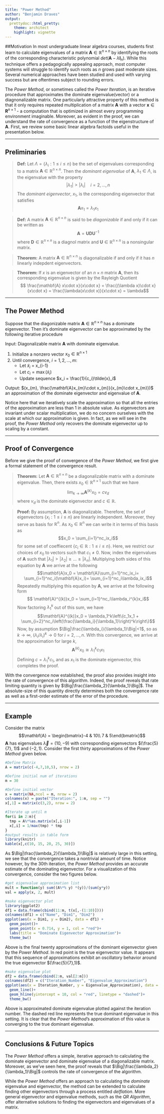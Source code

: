```yaml
---
title: "Power Method"
author: "Benjamin Draves"
output:
  prettydoc::html_pretty:
    theme: architect
    highlight: vignette
---
```


##Motivation 
In most undergraduate linear algebra courses, students first learn to calculate eigenvalues of a matrix $\mathbf{A}\in\mathbb{R}^{n\times n}$ by identifying the roots of the corresponding characteristic polynomial $det(\mathbf{A} -\lambda\mathbf{I}_n)$. While this technique offers a pedagogically appealing approach, most computer systems will struggle to identify such roots as $n$ grows past moderate sizes. Several numerical approaches have been studied and used with varying success but are oftentimes subject to rounding errors. 

The _Power Method_, or sometimes called the _Power Iteration_, is an iterative procedure that approximates the dominate eigenvalue(vector) or a diagnonalizable matrix. One particularly attractive property of this method is that it only requires repeated multiplication of a matrix $\mathbf{A}$ with a vector $\mathbf{x}\in\mathbf{R}^{n\times 1}$ - a computation that is optimized in almost every programming environment imaginable. Moreover, as evident in the proof, we can understand the rate of convergence as a function of the eigenstructure of $\mathbf{A}$. First, we review some basic linear algebra factoids useful in the presentation below. 

***
## Preliminaries

> **Def:** Let $\Lambda = \{\lambda_i: 1\leq i \leq n\}$ be the set of eigenvalues corresponding to a matrix $\mathbf{A}\in\mathbb{R}^{n\times n}$. Then the _dominant eigenvalue_ of $\mathbf{A}$, $\lambda_1\in\Lambda$, is the eigenvalue with the property $$|\lambda_1|>|\lambda_i|\quad i = 2, \ldots,n$$
The _dominant eigenvector_, $x_1$, is the corresponding eigenvector that satisfies $$\mathbf{A}x_1 = \lambda_1x_1$$

> **Def:** A matrix $\mathbf{A}\in\mathbb{R}^{n\times n}$ is said to be _diagonizable_ if and only if it can be written as $$\mathbf{A} = \mathbf{UDU}^{-1}$$ where $\mathbf{D}\in\mathbb{R}^{n\times n}$ is a diagnol matrix and $\mathbf{U}\in\mathbb{R}^{n\times n}$ is a nonsingular matrix. 

> **Theorem:** A matrix $\mathbf{A}\in\mathbb{R}^{n\times n}$ is diagonalizable if and only if it has $n$ linearly indepdent eigenvectors. 

> **Theorem:** If $x$ is an eigenvector of an $n\times n$ matrix $\mathbf{A}$, then its corresponding eigenvalue is given by the Rayleigh Quotient $$ \frac{\mathbf{A} x\cdot x}{x\cdot x} = \frac{(\lambda x)\cdot x}{x\cdot x} = \frac{\lambda(x\cdot x)}{x\cdot x} = \lambda$$

***
## The Power Method
Suppose that the diagonizable matrix $\mathbf{A}\in\mathbb{R}^{n\times n}$ has a dominate eigenvector. Then it's dominate eigenvector can be approximated by the following iterative procedure 

Input: Diagonalizable matrix $\mathbf{A}$ with dominate eigenvalue.

1. Initialize a nonzero vector $x_0\in\mathbb{R}^{n\times 1}$
2. Until convergence, $i = 1, 2, \ldots, m$:
     + Let $\tilde{x}_{i}$ = \mathbf{A}x_{i-1}
     + Let $c_i = \max(\tilde{x}_i)$
     + Update sequence $x_i = \frac{1}{c_i}\tilde{x}_i$

Output: $(x_{m}, \frac{\mathbf{A}x_{m}\cdot x_{m}}{x_{m}\cdot x_{m}})$ an approximation of the dominate eigenvector and eigenvalue of $\mathbf{A}$. 

Notice here that we iteratively scale the approximation so that all the entries of the approximation are less than 1 in absolute value. As eigenvectors are invariant under scalar multiplication, we do no concern ourselves with the scale at which our approximation is given. In fact, as we will see in the proof, the _Power Method_ only recovers the dominate eigenvector up to scaling by a constant. 

***
## Proof of Convergence
Before we give the proof of convergence of the _Power Method_, we first give a formal statement of the convergence result.

> **Theorem:** Let $\mathbf{A}\in\mathbb{R}^{n\times n}$ be a diagonalizable matrix with a dominate eigenvalue. Then, there exists $x_0\in\mathbb{R}^{n\times 1}$ such that we have $$\lim_{k\to\infty}\mathbf{A}^{(k)}x_0 = cv_d$$ where $v_d$ is the dominate eigenvector and $c\in\mathbb{R}$.  

> **Proof:** By assumption, $\mathbf{A}$ is diagonalizable. Therefore, the set of eigenvectors $\{x_i: 1\leq i \leq n\}$ are linearly independent. Moreover, they serve as basis for $\mathbb{R}^{n}$. As $x_0\in\mathbb{R}^n$ we can write it in terms of this basis as $$x_0 = \sum_{i=1}^nc_ix_i$$ for some set of coeffiecent $\{c_i\in\mathbb{R}:1\leq i\leq n\}$. Here, we restrict our choices of $x_0$ to vectors such that $c_1 \neq 0$. Now, index the eigenvalues of $\mathbf{A}$ such that $|\lambda_1|>|\lambda_2|\geq \dots\geq |\lambda_n|$. 
Multiplying both sides of this equation by $\mathbf{A}$ we arrive at the following $$\mathbf{A}x_0 = \mathbf{A}\sum_{i=1}^nc_ix_i= \sum_{i=1}^nc_i(\mathbf{A}x_i)= \sum_{i=1}^nc_i\lambda_ix_i$$ Repeatedly multiplying this equation by $\mathbf{A}$, we arrive at the following form $$
\mathbf{A}^{(k)}x_0 = \sum_{i=1}^nc_i\lambda_i^{k}x_i$$ Now factoring $\lambda_1^k$ out of this sum, we have $$\mathbf{A}^{(k)}x_0 =  \lambda_1^k\left\{c_1x_1 + \sum_{i=2}^nc_i\left(\frac{\lambda_i}{\lambda_1}\right)^k\right\}$$
Now, by assumption $\Big|\frac{\lambda_i}{\lambda_1}\Big|<1$, so as $k\to\infty$, $(\lambda_i/\lambda_i)^k\to 0$ for $i = 2, \ldots, n$. With this convergence, we arrive at the approximation for large $k$, $$\mathbf{A}^{(k)}x_0\cong \lambda_1^kc_1x_1$$ Defining $c = \lambda_1^kc_1$, and as $x_1$ is the dominate eigenvector, this completes the proof. 

With the convergence now established, the proof also provides insight into the rate of convergence of this algorithm. Indeed, the proof reveals that rate limiting quantity is given by $\Big|\frac{\lambda_2}{\lambda_1}\Big|$. The absolute-size of this quantity directly determines both the convergence rate as well as a first-order estimate of the error of the procedure. 

***
## Example
Consider the matrix $$\mathbf{A} = \begin{bmatrix}-4 & 10\\ 7 & 5\end{bmatrix}$$
$\mathbf{A}$ has eigenvalues $\vec{\lambda} = (10, -9)$ with corresponding eigenvectors $(\frac{5}{7}, 1)$ and $(-2,1)$. Consider the first thirty approximations of the _Power Method_ given below. 

```r
#Define Matrix 
A = matrix(c(-4,7,10,5), nrow = 2)

#Define initial num of iterations 
m = 30 

#Define initial vector
x = matrix(NA,ncol = m, nrow = 2)
colnames(x) = paste("Iteration:", 1:m, sep = "")
x[,1] = matrix(c(3,2), nrow = 2)

#Iterate up until m
for(i in 2:m){
  tmp = A%*%as.matrix(x[,i-1])
  x[,i] = 1/max(tmp) * tmp
}
#output results in table form
library(knitr)
kable(x[,c(10, 15, 20, 25, 30)])
```

As $\Big|\frac{\lambda_2}{\lambda_1}\Big|$ is relatively large in this setting, we see that the convergence takes a nontrivial amount of time. Notice however, by the 30th iteration, the _Power Method_ provides an accurate estimate of the dominating eigenvector. For a visualization of this convergence, consider the two figures below.

```r
#get eigenvalue approximation list
mult = function(y) sum((A%*% y) *(y))/(sum(y*y)) 
val = apply(x, 2, mult)

#make eigenvector plot
library(ggplot2)
df1 = data.frame(cbind(11:m, t(x[,-(1:10)])))
colnames(df1) = c("Name", "Dim1", "Dim2")
ggplot(aes(x = Dim1, y = Dim2), data = df1) + 
  geom_point()+
  geom_point(x = 0.714, y = 1, col = "red")+
  labs(title = "Dominate Eigenvector Approximation")+
  theme_bw()
```

Above is the final twenty approximations of the dominant eigenvector given by the  _Power Method_. In red point is the true eigenvector value. It appears that this sequence of approximations exhibit an oscillatory behavior around the true eigenvector $(\frac{5}{7},1)$. 

```r
#make eigenvalue plot
df2 = data.frame(cbind(2:m, val[2:m]))
colnames(df2) = c("Iteration_Number", "Eigenvalue_Approximation")
ggplot(aes(x = Iteration_Number, y = Eigenvalue_Approximation), data = df2)+
  geom_line()+
  geom_hline(yintercept = 10, col = "red", linetype = "dashed")+
  theme_bw()
```

Above is approximated dominate eigenvalue plotted against the iteration number. The dashed red line represents the true dominant eigenvalue in this setting. It is clear that the _Power Method_'s approximation of this value is converging to the true dominant eigenvalue.  


***
## Conclusions & Future Topics
The _Power Method_ offers a simple, iterative approach to calculating the dominate eigenvector and dominate eigenvalue of a diagonalizable matrix. Moreover, as we've seen here, the proof reveals that $\Big|\frac{\lambda_2}{\lambda_1}\Big|$ controls the rate of convergence of the algorithm. 

While the _Power Method_ offers an approach to calculating the _dominate_ eigenvalue and eigenvector, the method can be extended to calculate finding other eigenvectors through a process entitled _delflation_. More general eigenvector and eigenvalue methods, such as the _QR Algorithm_, offer alternative solutions to finding the eigenvectors and eigenvalues of a matrix. 

